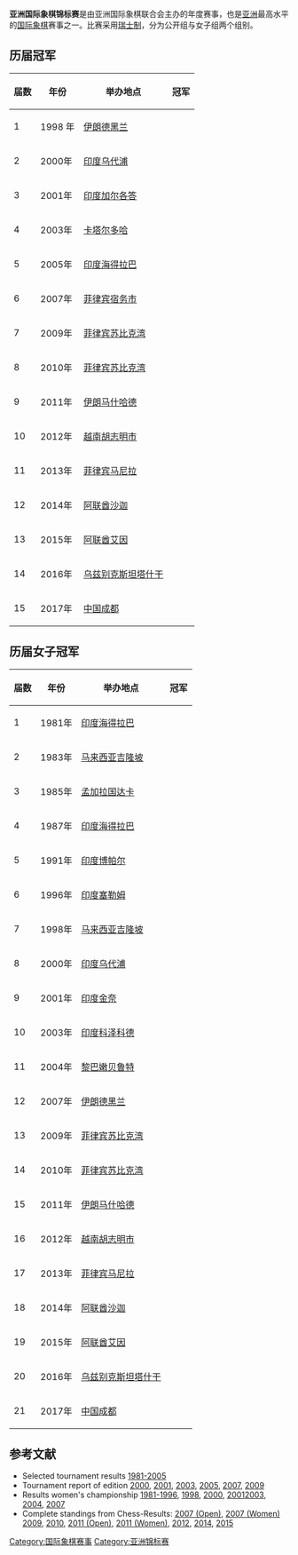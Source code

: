 '''亚洲国际象棋锦标赛'''是由亚洲国际象棋联合会主办的年度赛事，也是[[亚洲|亚洲]]最高水平的[[国际象棋|国际象棋]]赛事之一。比赛采用[[瑞士制|瑞士制]]，分为公开组与女子组两个组别。

== 历届冠军 ==
{| class="sortable wikitable"
! 届数 !! 年份 !! 举办地点 !! 冠军
|-
| 1 ||	1998 年 || [[伊朗|伊朗]][[德黑兰|德黑兰]] || {{flagathlete|[[鲁斯塔姆·卡西姆扎诺夫|鲁斯塔姆·卡西姆扎诺夫]]|乌兹别克斯坦}} 
|-
| 2 ||	2000年 || [[印度|印度]][[乌代浦|乌代浦]] || {{flagathlete|[[徐俊_(国际象棋棋手)|徐俊]]|中国}} 
|-
| 3 || 2001年 || [[印度|印度]][[加尔各答|加尔各答]] || {{flagathlete|[[徐俊_(国际象棋棋手)|徐俊]]|中国}} 
|-
| 4 || 2003年 || [[卡塔尔|卡塔尔]][[多哈|多哈]] || {{flagathlete|[[萨希基兰·克里希南|萨希基兰·克里希南]]|印度}} 
|-
| 5 ||  2005年 || [[印度|印度]][[海得拉巴_(印度)|海得拉巴]] || {{flagathlete|[[章钟|章钟]]|China}} 
|-
| 6 ||  2007年 || [[菲律宾|菲律宾]][[宿务市|宿务市]] || {{flagathlete|[[张鹏翔_(棋手)|张鹏翔]]|China}}
|-
| 7 ||  2009年 || [[菲律宾|菲律宾]][[苏比克湾|苏比克湾]] || {{flagathlete|[[苏里亚·塞卡尔·甘古利|苏里亚·塞卡尔·甘古利]]|印度}}
|-
| 8 ||  2010年 || [[菲律宾|菲律宾]][[苏比克湾|苏比克湾]] || {{flagathlete|[[倪华|倪华]]|中国}}
|-
| 9 ||  2011年 || [[伊朗|伊朗]][[马什哈德|马什哈德]] || {{flagathlete|[[哈里克里希纳·彭塔拉|哈里克里希纳·彭塔拉]]|印度}}
|-
| 10 || 2012年 || [[越南|越南]][[胡志明市|胡志明市]] || {{flagathlete|[[帕瑞马佳·奈吉|帕瑞马佳·奈吉]]|印度}}
|-
| 11 || 2013年 || [[菲律宾|菲律宾]][[马尼拉|马尼拉]] || {{flagathlete|[[李超_(棋手)|李超]]|中国}}
|-
| 12 || 2014年 || [[阿联酋|阿联酋]][[沙迦_(城市)|沙迦]] || {{flagathlete|[[余泱漪|余泱漪]]|中国}}
|-
| 13 || 2015年 || [[阿联酋|阿联酋]][[艾因|艾因]] || {{flagathlete|[[萨利姆·A·R·萨利赫|萨利姆·A·R·萨利赫]]|阿联酋}}
|-
| 14 || 2016年 || [[乌兹别克斯坦|乌兹别克斯坦]][[塔什干|塔什干]] || {{flagathlete|[[S·P·塞图拉曼|S·P·塞图拉曼]]|印度}}
|-
| 15 || 2017年 || [[中国|中国]][[成都|成都]] || {{flagathlete|[[王皓_(国际象棋棋手)|王皓]]|中国}}
|}

== 历届女子冠军 ==
{| class="sortable wikitable"
! 届数 !! 年份 !! 举办地点 !! 冠军
|-
| 1 || 1981年 || [[印度|印度]][[海得拉巴_(印度)|海得拉巴]] || {{flagathlete|[[罗希尼·卡迪尔卡|罗希尼·卡迪尔卡]]|印度}}
|-
| 2 ||  1983年 || [[马来西亚|马来西亚]][[吉隆坡|吉隆坡]] || {{flagathlete|[[罗希尼·卡迪尔卡|罗希尼·卡迪尔卡]]|印度}}
|-
| 3 ||  1985年 || [[孟加拉国|孟加拉国]][[达卡|达卡]] || {{flagathlete|[[阿努帕玛·戈卡莱|阿努帕玛·戈卡莱]]|印度}}
|-
| 4 ||  1987年 || [[印度|印度]][[海得拉巴_(印度)|海得拉巴]] || {{flagathlete|[[阿努帕玛·戈卡莱|阿努帕玛·戈卡莱]]|印度}}
|-
| 5 ||  1991年 || [[印度|印度]][[博帕尔|博帕尔]] || {{flagathlete|[[巴亚舒丽·迪普赛|巴亚舒丽·迪普赛]]|印度}}
|-
| 6 ||  1996年 || [[印度|印度]][[塞勒姆_(印度)|塞勒姆]] || {{flagathlete|[[塔明·乌皮·达玛亚纳|塔明·乌皮·达玛亚纳]]|印尼}}
|-
| 7 ||  1998年 || [[马来西亚|马来西亚]][[吉隆坡|吉隆坡]] || {{flagathlete|[[许昱华|许昱华]]|中国}}
|-
| 8 ||	2000年 || [[印度|印度]][[乌代浦|乌代浦]] || {{flagathlete|[[黄清庄|黄清庄]]|越南}} 
|-
| 9 ||  2001年 || [[印度|印度]][[金奈|金奈]] || {{flagathlete|[[李若凡|李若凡]]|中国}}
|-
| 10 || 2003年 || [[印度|印度]][[科泽科德|科泽科德]] || {{flagathlete|[[科内鲁·胡姆比|科内鲁·胡姆比]]|印度}}
|-
| 11 || 2004年  || [[黎巴嫩|黎巴嫩]][[贝鲁特|贝鲁特]] || {{flagathlete|[[王瑜_(国际象棋)|王瑜]]|中国}}
|- 
| 12 || 2007年 || [[伊朗|伊朗]][[德黑兰|德黑兰]] || {{flagathlete|[[塔尼娅·萨奇德夫|塔尼娅·萨奇德夫]]|印度}}
|-
| 13 || 2009年 || [[菲律宾|菲律宾]][[苏比克湾|苏比克湾]] || {{flagathlete|[[章晓雯|章晓雯]]|中国}}
|-
| 14 || 2010年 || [[菲律宾|菲律宾]][[苏比克湾|苏比克湾]] || {{flagathlete|[[阿图莎·普尔卡希扬|阿图莎·普尔卡希扬]]|伊朗}}
|-
| 15 || 2011年 || [[伊朗|伊朗]][[马什哈德|马什哈德]] || {{flagathlete|[[哈里卡·德罗纳瓦利|哈里卡·德罗纳瓦利]]|印度}}
|-
| 16 || 2012年 || [[越南|越南]][[胡志明市|胡志明市]] || {{flagathlete|[[伊丽娜·哈里斯玛·苏坎达尔|伊丽娜·哈里斯玛·苏坎达尔]]|印尼}}
|-
| 17 || 2013年 || [[菲律宾|菲律宾]][[马尼拉|马尼拉]] || {{flagathlete|[[黄茜|黄茜]]|中国}}
|-
| 18 || 2014年 || [[阿联酋|阿联酋]][[沙迦_(城市)|沙迦]] || {{flagathlete|[[伊丽娜·哈里斯玛·苏坎达尔|伊丽娜·哈里斯玛·苏坎达尔]]|印尼}}
|-
| 19 || 2015年 || [[阿联酋|阿联酋]][[艾因|艾因]] || {{flagathlete|[[米特拉·赫佳兹波尔|米特拉·赫佳兹波尔]]|伊朗}}
|-
| 20 || 2016年 || [[乌兹别克斯坦|乌兹别克斯坦]][[塔什干|塔什干]] || {{flagathlete|[[Bhakti_Kulkarni|Bhakti Kulkarni]]|印度}}
|-
| 21 || 2017年 || [[中国|中国]][[成都|成都]] || {{flagathlete|[[武氏金凤|武氏金凤]]|越南}}
|}

== 参考文献 ==
* Selected tournament results [http://www.sportsbharti.com/Chess/Chess-Asian%20Championship(individual).htm 1981-2005]{{dead link|date=2018年5月 |bot=InternetArchiveBot |fix-attempted=yes }}
* Tournament report of edition [http://www.tribuneindia.com/2000/20000122/sports.htm#7 2000]{{Wayback|url=http://www.tribuneindia.com/2000/20000122/sports.htm#7 |date=20160305075441 }}, [http://www.vietnamchess.com/Tournament/Inter/2001/Asia%20men%203.htm 2001]{{Wayback|url=http://www.vietnamchess.com/Tournament/Inter/2001/Asia%20men%203.htm |date=20071111221749 }}, [https://web.archive.org/web/20080516061452/http://www.chathurangam.com/abroad2k3/doha.asp 2003], [http://www.indianchessfed.org/5thAsianMICC/final.asp 2005]{{Wayback|url=http://www.indianchessfed.org/5thAsianMICC/final.asp |date=20120209080130 }}, [http://www.chesscenter.com/twic/twic673.html#6 2007]{{Wayback|url=http://www.chesscenter.com/twic/twic673.html#6 |date=20090104165113 }}, [http://reports.chessdom.com/news-2009/ganguly-asian-continental 2009]{{Wayback|url=http://reports.chessdom.com/news-2009/ganguly-asian-continental |date=20160303191931 }}
* Results women's championship [https://web.archive.org/web/20091027103451/http://www.geocities.com/TimesSquare/Stadium/6485/index.html 1981-1996], [http://chesscolumn.20m.com/1998/98apr24.html 1998]{{Wayback|url=http://chesscolumn.20m.com/1998/98apr24.html |date=20131005013227 }}, [http://www.tribuneindia.com/2000/20000122/sports.htm#7 2000]{{Wayback|url=http://www.tribuneindia.com/2000/20000122/sports.htm#7 |date=20160305075441 }}, [http://www.hindu.com/thehindu/2001/09/13/stories/07130204.htm 2001 ]{{Wayback|url=http://www.hindu.com/thehindu/2001/09/13/stories/07130204.htm |date=20131029214610 }}[http://www.vietnamchess.com/Tournament/Inter/2003/asianwomen.htm 2003]{{Wayback|url=http://www.vietnamchess.com/Tournament/Inter/2003/asianwomen.htm |date=20071111221916 }}, [http://www.chesscenter.com/twic/twic529.html#11 2004]{{Wayback|url=http://www.chesscenter.com/twic/twic529.html#11 |date=20090104101232 }}, [http://www.chesscenter.com/twic/twic672.html#7 2007]{{Wayback|url=http://www.chesscenter.com/twic/twic672.html#7 |date=20090104134243 }}
* Complete standings from Chess-Results: [http://chess-results.com/tnr8048.aspx?lan=1&art=1&flag=30&wi=821 2007 (Open)]{{Wayback|url=http://chess-results.com/tnr8048.aspx?lan=1&art=1&flag=30&wi=821 |date=20160312022701 }}, [http://chess-results.com/tnr7855.aspx?lan=1&art=1&flag=30&wi=821 2007 (Women)]{{Wayback|url=http://chess-results.com/tnr7855.aspx?lan=1&art=1&flag=30&wi=821 |date=20160309031050 }} [http://chess-results.com/tnr21903.aspx?lan=1&art=1&rd=11&wi=821 2009]{{Wayback|url=http://chess-results.com/tnr21903.aspx?lan=1&art=1&rd=11&wi=821 |date=20160311034443 }}, [http://chess-results.com/tnr33151.aspx?lan=1&art=1&rd=9&turdet=YES&flag=30&wi=984 2010]{{Wayback|url=http://chess-results.com/tnr33151.aspx?lan=1&art=1&rd=9&turdet=YES&flag=30&wi=984 |date=20160311094606 }}, [http://chess-results.com/tnr49118.aspx?lan=1 2011 (Open)]{{Wayback|url=http://chess-results.com/tnr49118.aspx?lan=1 |date=20150909081850 }}, [http://chess-results.com/tnr49119.aspx?lan=1&art=1&rd=9&wi=821 2011 (Women)]{{Wayback|url=http://chess-results.com/tnr49119.aspx?lan=1&art=1&rd=9&wi=821 |date=20160629115106 }}, [http://chess-results.com/tnr70397.aspx?lan=1&art=1&rd=9&flag=30&wi=821 2012]{{Wayback|url=http://chess-results.com/tnr70397.aspx?lan=1&art=1&rd=9&flag=30&wi=821 |date=20160629114519 }}, [http://chess-results.com/tnr131359.aspx?lan=1&art=1&rd=9&wi=821 2014]{{Wayback|url=http://chess-results.com/tnr131359.aspx?lan=1&art=1&rd=9&wi=821 |date=20160308010621 }}, [http://chess-results.com/tnr182542.aspx?lan=16&art=1&rd=9&wi=821 2015]{{Wayback|url=http://chess-results.com/tnr182542.aspx?lan=16&art=1&rd=9&wi=821 |date=20160414114742 }}

{{亞洲錦標賽}}

[[Category:国际象棋赛事|Category:国际象棋赛事]]
[[Category:亚洲锦标赛|Category:亚洲锦标赛]]
